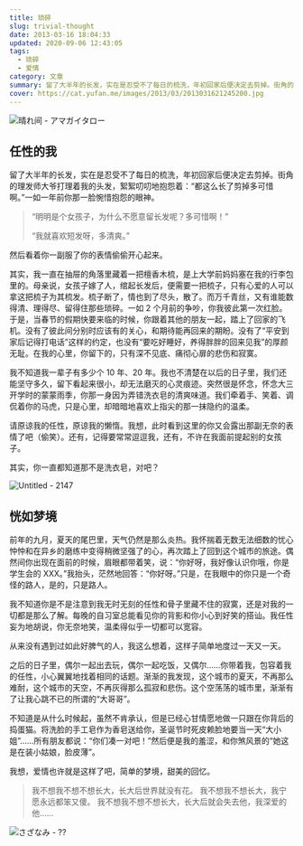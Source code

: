 ```yaml
---
title: 琐碎
slug: trivial-thought
date: 2013-03-16 18:04:33
updated: 2020-09-06 12:43:05
tags:
  - 琐碎
  - 爱情
category: 文章
summary: 留了大半年的长发，实在是忍受不了每日的梳洗，年初回家后便决定去剪掉。街角的理发师大爷打理着我的头发，絮絮叨叨地抱怨着：“都这么长了剪掉多可惜啊。”一如一年前你那一脸惋惜抱怨的眼神。
cover: https://cat.yufan.me/images/2013/03/2013031621245200.jpg
---
```


![晴れ间 - アマガイタロー](https://cat.yufan.me/images/2013/03/2013031621203200.jpg)

<MusicPlayer netease={2098472572} />

## 任性的我

留了大半年的长发，实在是忍受不了每日的梳洗，年初回家后便决定去剪掉。街角的理发师大爷打理着我的头发，絮絮叨叨地抱怨着：“都这么长了剪掉多可惜啊。”一如一年前你那一脸惋惜抱怨的眼神。

> “明明是个女孩子，为什么不愿意留长发呢？多可惜啊！”
>
> “我就喜欢短发呀，多清爽。”

然后看着你一副服了你的表情偷偷开心起来。

其实，我一直在抽屉的角落里藏着一把檀香木梳，是上大学前妈妈塞在我的行李包里的。母亲说，女孩子嫁了人，绾起长发后，便需要一把梳子，只有心爱的人可以拿这把梳子为其梳发。梳子断了，情也到了尽头，散了。而万千青丝，又有谁能数得清、理得尽、留得住那些琐碎。一如 2 个月前的争吵，你我彼此第一次红脸。于是，当春节的假期快要来临的时候，你跟着其他的朋友一起，踏上了回家的飞机。没有了彼此间分别时应该有的关心，和期待能再回来的期盼。没有了“平安到家后记得打电话”这样的约定，也没有“要吃好睡好，养得胖胖的回来见我”的厚颜无耻。在我的心里，你留下的，只有深不见底、痛彻心扉的悲伤和寂寞。

我不知道我一辈子有多少个 10 年、20 年。我也不清楚在以后的日子里，我们还能坚守多久，留下看起来很小，却无法磨灭的心灵痕迹。突然很是怀念，怀念大三开学时的蒙蒙雨季，你那一身因为弄错洗衣皂的清爽味道。我们牵着手、笑着、调侃着你的马虎，只是心里，却暗暗地喜欢上指尖的那一抹隐约的温柔。

请原谅我的任性，原谅我的懒惰。我想，此时看到这里的你又会露出那副无奈的表情了吧（偷笑）。还有，记得要常常逗逗我，还有，不许在我面前提起别的女孩子。

其实，你一直都知道那不是洗衣皂，对吧？

![Untitled - 2147](https://cat.yufan.me/images/2013/03/2013031621223800.jpg)

## 恍如梦境

前年的九月，夏天的尾巴里，天气仍然是那么炎热。我怀揣着无数无法细数的忧心忡忡和在异乡的磨练中变得稍微坚强了的心，再次踏上了回到这个城市的旅途。偶然间你出现在面前的时候，眉眼都带着笑，说：“你好呀，我好像认识你哦，你是学生会的 XXX。”我抬头，茫然地回答：“你好呀。”只是，在我眼中的你只是一个奇怪的路人，是的，只是路人。

我不知道你是不是注意到我无时无刻的任性和骨子里藏不住的寂寞，还是对我的一切都是那么了解。每晚的自习室总能看见你的背影和你小心到好笑的搭讪。我任性妄为地胡说，你无奈地笑，温柔得似乎一切都可以宽容。

从来没有遇到过如此好脾气的人，我这么想着，这样子简单地度过一天又一天。

之后的日子里，偶尔一起出去玩，偶尔一起吃饭，又偶尔……你带着我，包容着我的任性，小心翼翼地找着相同的话题。渐渐的我发现，这个城市的夏天，不再那么难耐，这个城市的天空，不再灰得那么孤寂和悲伤。这个空荡荡的城市里，渐渐有了让我心跳不已的所谓的“大哥哥”。

不知道是从什么时候起，虽然不肯承认，但是已经心甘情愿地做一只跟在你背后的捣蛋猫。将洗脸的手工皂作为香皂送给你，圣诞节时死皮赖脸地要当一天“大小姐”……所有朋友都说：“你们凑一对吧！”然后便是我的羞涩，和你煞风景的“她这是在装小姑娘，脸皮薄”。

我想，爱情也许就是这样了吧，简单的梦境，甜美的回忆。

> 我不想我不想不想长大，长大后世界就没有花。
> 我不想我不想长大，我宁愿永远都笨又傻。
> 我不想我不想不想长大，长大后就会失去他，我深爱的他……

![さざなみ - ??](https://cat.yufan.me/images/2013/03/2013031621265500.jpg)
